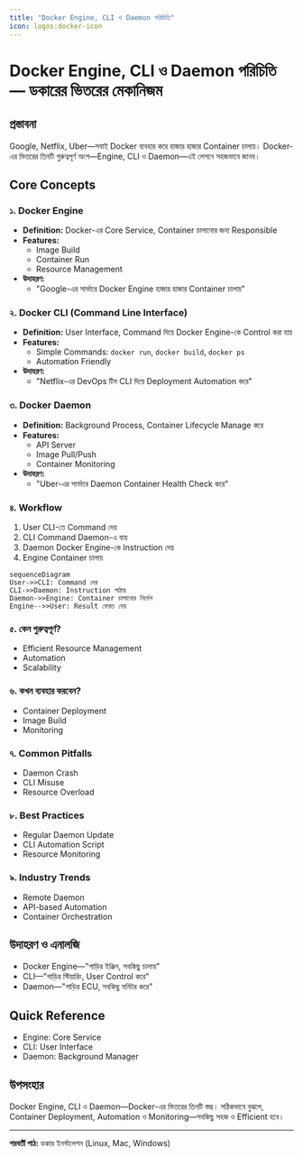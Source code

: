 ```yaml
---
title: "Docker Engine, CLI ও Daemon পরিচিতি"
icon: logos:docker-icon
---
```


# Docker Engine, CLI ও Daemon পরিচিতি — ডকারের ভিতরের মেকানিজম

## প্রস্তাবনা

Google, Netflix, Uber—সবাই Docker ব্যবহার করে হাজার হাজার Container চালায়। Docker-এর ভিতরের তিনটি গুরুত্বপূর্ণ অংশ—Engine, CLI ও Daemon—এই লেসনে সহজভাবে জানব।

## Core Concepts

### ১. Docker Engine
- **Definition:** Docker-এর Core Service, Container চালানোর জন্য Responsible
- **Features:**
    - Image Build
    - Container Run
    - Resource Management
- **উদাহরণ:**
    - "Google-এর সার্ভারে Docker Engine হাজার হাজার Container চালায়"

### ২. Docker CLI (Command Line Interface)
- **Definition:** User Interface, Command দিয়ে Docker Engine-কে Control করা যায়
- **Features:**
    - Simple Commands: `docker run`, `docker build`, `docker ps`
    - Automation Friendly
- **উদাহরণ:**
    - "Netflix-এর DevOps টিম CLI দিয়ে Deployment Automation করে"

### ৩. Docker Daemon
- **Definition:** Background Process, Container Lifecycle Manage করে
- **Features:**
    - API Server
    - Image Pull/Push
    - Container Monitoring
- **উদাহরণ:**
    - "Uber-এর সার্ভারে Daemon Container Health Check করে"

### ৪. Workflow
1. User CLI-তে Command দেয়
2. CLI Command Daemon-এ যায়
3. Daemon Docker Engine-কে Instruction দেয়
4. Engine Container চালায়

```mermaid
sequenceDiagram
User->>CLI: Command দেয়
CLI->>Daemon: Instruction পাঠায়
Daemon->>Engine: Container চালানোর নির্দেশ
Engine-->>User: Result ফেরত দেয়
```

### ৫. কেন গুরুত্বপূর্ণ?
- Efficient Resource Management
- Automation
- Scalability

### ৬. কখন ব্যবহার করবেন?
- Container Deployment
- Image Build
- Monitoring

### ৭. Common Pitfalls
- Daemon Crash
- CLI Misuse
- Resource Overload

### ৮. Best Practices
- Regular Daemon Update
- CLI Automation Script
- Resource Monitoring

### ৯. Industry Trends
- Remote Daemon
- API-based Automation
- Container Orchestration

## উদাহরণ ও এনালজি
- Docker Engine—"গাড়ির ইঞ্জিন, সবকিছু চালায়"
- CLI—"গাড়ির স্টিয়ারিং, User Control করে"
- Daemon—"গাড়ির ECU, সবকিছু মনিটর করে"

## Quick Reference
- Engine: Core Service
- CLI: User Interface
- Daemon: Background Manager

## উপসংহার

Docker Engine, CLI ও Daemon—Docker-এর ভিতরের তিনটি স্তম্ভ। সঠিকভাবে বুঝলে, Container Deployment, Automation ও Monitoring—সবকিছু সহজ ও Efficient হবে।

---

**পরবর্তী পাঠ:** ডকার ইনস্টলেশন (Linux, Mac, Windows)

